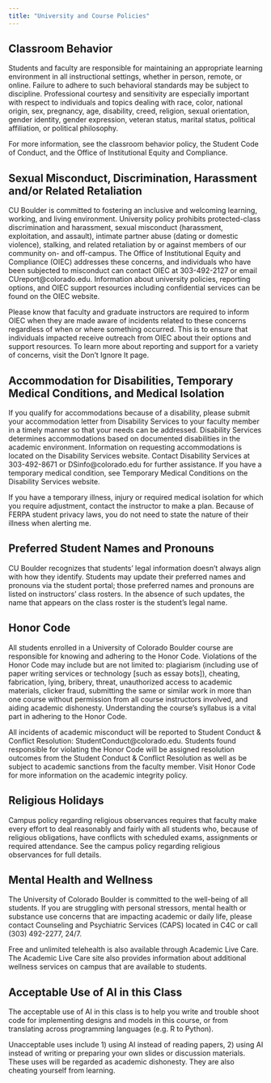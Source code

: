 ```yaml
---
title: "University and Course Policies"
---
```


## Classroom Behavior  
Students and faculty are responsible for maintaining an appropriate learning environment in all instructional settings, whether in person, remote, or online. Failure to adhere to such behavioral standards may be subject to discipline. Professional courtesy and sensitivity are especially important with respect to individuals and topics dealing with race, color, national origin, sex, pregnancy, age, disability, creed, religion, sexual orientation, gender identity, gender expression, veteran status, marital status, political affiliation, or political philosophy.

For more information, see the classroom behavior policy, the Student Code of Conduct, and the Office of Institutional Equity and Compliance.

## Sexual Misconduct, Discrimination, Harassment and/or Related Retaliation
CU Boulder is committed to fostering an inclusive and welcoming learning, working, and living environment. University policy prohibits protected-class discrimination and harassment, sexual misconduct (harassment, exploitation, and assault), intimate partner abuse (dating or domestic violence), stalking, and related retaliation by or against members of our community on- and off-campus. The Office of Institutional Equity and Compliance (OIEC) addresses these concerns, and individuals who have been subjected to misconduct can contact OIEC at 303-492-2127 or email CUreport@colorado.edu. Information about university policies, reporting options, and OIEC support resources including confidential services can be found on the OIEC website.

Please know that faculty and graduate instructors are required to inform OIEC when they are made aware of incidents related to these concerns regardless of when or where something occurred. This is to ensure that individuals impacted receive outreach from OIEC about their options and support resources. To learn more about reporting and support for a variety of concerns, visit the Don’t Ignore It page.

## Accommodation for Disabilities, Temporary Medical Conditions, and Medical Isolation
If you qualify for accommodations because of a disability, please submit your accommodation letter from Disability Services to your faculty member in a timely manner so that your needs can be addressed.  Disability Services determines accommodations based on documented disabilities in the academic environment.  Information on requesting accommodations is located on the Disability Services website. Contact Disability Services at 303-492-8671 or DSinfo@colorado.edu  for further assistance.  If you have a temporary medical condition, see Temporary Medical Conditions on the Disability Services website.

If you have a temporary illness, injury or required medical isolation for which you require adjustment, contact the instructor to make a plan. Because of FERPA student privacy laws, you do not need to  state the nature of their illness when alerting me.

## Preferred Student Names and Pronouns
CU Boulder recognizes that students' legal information doesn't always align with how they identify. Students may update their preferred names and pronouns via the student portal; those preferred names and pronouns are listed on instructors' class rosters. In the absence of such updates, the name that appears on the class roster is the student's legal name.

## Honor Code  
All students enrolled in a University of Colorado Boulder course are responsible for knowing and adhering to the Honor Code. Violations of the Honor Code may include but are not limited to: plagiarism (including use of paper writing services or technology [such as essay bots]), cheating, fabrication, lying, bribery, threat, unauthorized access to academic materials, clicker fraud, submitting the same or similar work in more than one course without permission from all course instructors involved, and aiding academic dishonesty. Understanding the course's syllabus is a vital part in adhering to the Honor Code.

All incidents of academic misconduct will be reported to Student Conduct & Conflict Resolution: StudentConduct@colorado.edu. Students found responsible for violating the Honor Code will be assigned resolution outcomes from the Student Conduct & Conflict Resolution as well as be subject to academic sanctions from the faculty member. Visit Honor Code for more information on the academic integrity policy. 

## Religious Holidays  
Campus policy regarding religious observances requires that faculty make every effort to deal reasonably and fairly with all students who, because of religious obligations, have conflicts with scheduled exams, assignments or required attendance.
See the campus policy regarding religious observances for full details.

## Mental Health and Wellness 
The University of Colorado Boulder is committed to the well-being of all students. If you are struggling with personal stressors, mental health or substance use concerns that are impacting academic or daily life, please contact Counseling and Psychiatric Services (CAPS) located in C4C or call (303) 492-2277, 24/7.

Free and unlimited telehealth is also available through Academic Live Care. The Academic Live Care site also provides information about additional wellness services on campus that are available to students.

## Acceptable Use of AI in this Class 
The acceptable use of AI in this class is to help you write and trouble shoot code for implementing designs and models in this course, or from translating across programming languages (e.g. R to Python).

Unacceptable uses include 1) using AI instead of reading papers, 2) using AI instead of writing or preparing your own slides or discussion materials. These uses will be regarded as academic dishonesty. They are also cheating yourself from learning. 


